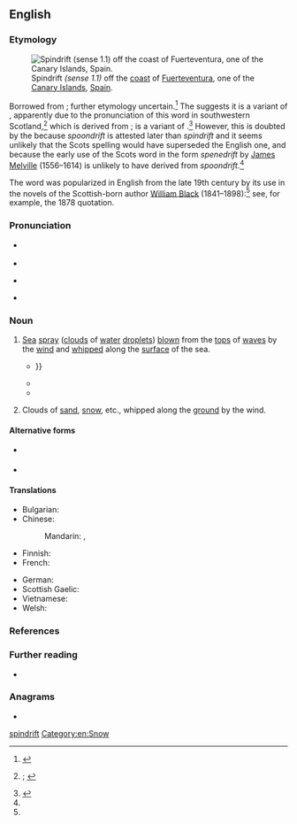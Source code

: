 ==English==
{{was wotd|2022|June|9}}

===Etymology===
[[File:2012-01-17 13-20-51 Spain Canarias Ajuy.jpg|thumb|Spindrift ''(sense 1.1)'' off the [[coast#Noun|coast]] of [[Fuerteventura]], one of the [[Canary Islands]], [[Spain]].]]

Borrowed from {{bor|en|sco|spindrift}}; further etymology uncertain.<ref name="SND">{{R:Dictionary of the Scots Language|pos=n|source=SND}}</ref> The ''{{w|Oxford English Dictionary}}'' suggests it is a variant of {{m|en|spoondrift}} {{qualifier|archaic}}, apparently due to the pronunciation of this word in southwestern Scotland,<ref name="OED">{{R:OED Online|pos=n|id=186695|date=March 2022|nodot=1}}; {{R:Lexico|pos=n}}</ref> which is derived from {{compound|en|spoon|drift|t2=mass of matter driven or forced onward together in a body, etc., especially by wind or water|nocat=1}}; {{m|en||spoon}} is a variant of {{m|en|spoom|t=to sail briskly with the wind astern, with or without sails hoisted}}.<ref>{{R:OED Online|entry=spoondrift|pos=n|id=187412|date=September 2019}}</ref> However, this is doubted by the ''{{w|Scottish National Dictionary}}'' because ''spoondrift'' is attested later than ''spindrift'' and it seems unlikely that the Scots spelling would have superseded the English one, and because the early use of the Scots word in the form ''spenedrift'' by [[w:James Melville (Scottish minister)|James Melville]] (1556–1614) is unlikely to have derived from ''spoondrift''.<ref name="SND"/>

The word was popularized in English from the late 19th century by its use in the novels of the Scottish-born author [[w:William Black (novelist)|William Black]] (1841–1898):<ref name="OED"/> see, for example, the 1878 quotation.

===Pronunciation===
* {{a|RP|Scotland}} {{IPA|en|/ˈspɪndɹɪft/}}
* {{audio|en|LL-Q1860 (eng)-Vealhurl-spindrift.wav|Audio (Southern England)}}
* {{a|GA}} {{IPA|en|/ˈspɪnˌdɹɪft/}}
* {{hyphenation|en|spin|drift}}

===Noun===
{{en-noun|~}} {{term-label|en|originally|Scotland}}

# {{lb|en|nautical}} [[sea|Sea]] [[spray#Noun|spray]] ([[cloud#Noun|clouds]] of [[water#Noun|water]] [[droplet]]s) [[blow#Verb|blown]] from the [[top#Noun|tops]] of [[wave#Noun|waves]] by the [[wind#Noun|wind]] and [[whip#Verb|whipped]] along the [[surface#Noun|surface]] of the sea.
#* {{RQ:Black Macleod|volume=II|chapter=First Impressions|page=252|passage=There was no snow as yet up here at Dare; but wild tempests shaking the house to its foundations; and brief gleams of stormy sunlight lighting up the grey '''spindrift''' as it was whirled shorewards from the breaking seas; {{...}}}}
#* {{quote-book|en|author=John E[dward] Marr|authorlink=John Edward Marr|chapter=Production of Dominant Forms|title=The Scientific Study of Scenery|location=New York, N.Y.|publisher=New Amsterdam Book Co.; London: [[w:Methuen Publishing|Methuen & Co.]]|year=1900|page=22|pageurl=https://archive.org/details/scientificstudyo00marriala/page/22/mode/1up|oclc=8713002|passage=The ocean waves are broken up by wind, ultimately producing the storm-wrack and '''spin-drift''' of the tempest-tossed sea.}}
#* {{quote-book|en|author=Norman Lindsay|authorlink=Norman Lindsay|chapter=XXI|title=Age of Consent|location=London|publisher=[[w:Thomas Werner Laurie|T[homas] Werner Laurie]]{{nb...|Ltd, Cobham House, 24 & 26 Water Lane, E.C.4}}|year=1938|year_published=1962|page=225|pageurl=https://archive.org/details/dli.ministry.09000/page/225/mode/1up|oclc=3195881|passage=The tide rocks were spouting spray and the wind drove the '''spindrift''' in their faces, and they scrambled awkwardly over and round the rock masses tumbled from the cliff face on the flat ledge at sea-level.}}
# {{lb|en|by extension}} Clouds of [[sand#Noun|sand]], [[snow#Noun|snow]], etc., whipped along the [[ground#Noun|ground]] by the wind.

====Alternative forms====
* {{alter|en|speendrift}} {{qualifier|northeastern Scotland}}
* {{alter|en|spoondrift}}

====Translations====
{{trans-top|sea spray blown from the tops of waves by the wind and whipped along the surface of the sea}}
* Bulgarian: {{t|bg|водни пръски|f-p}}
* Chinese:
*: Mandarin: {{t+|cmn|浪花兒|alt=浪花(兒)}}, {{t+|cmn|浪花儿|alt=浪花(儿)|tr=lànghuā[r]}}
* Finnish: {{t|fi|pärske}}
* French: {{t+|fr|embrun|m}}
{{trans-mid}}
* German: {{t+|de|Gischt|f}}
* Scottish Gaelic: {{t|gd|cathadh-mara|m}}
* Vietnamese: {{t|vi|bụi nước}}
* Welsh: {{t|cy|llwch y môr|m}}
{{trans-bottom}}

{{trans-top|clouds of sand, snow, etc., whipped along the ground by the wind}}
{{trans-mid}}
{{trans-bottom}}

===References===
<references/>

===Further reading===
* {{pedia}}

===Anagrams===
* {{anagrams|en|a=dfiinprst|driftpins}}

[[Category:en:Seas| spindrift]]
[[Category:en:Snow]]